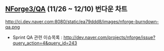 == [[NForge3/QA]] (11/26 ~ 12/10) 번다운 차트 ==
http://ci.dev.naver.com:8080/static/ea79ddd8/images/nforge-burndown-qa.png
* Sprint QA 관련 이슈목록 : [[http://dev.naver.com/projects/nforge/issue?query_action=4&query_id=243]]

